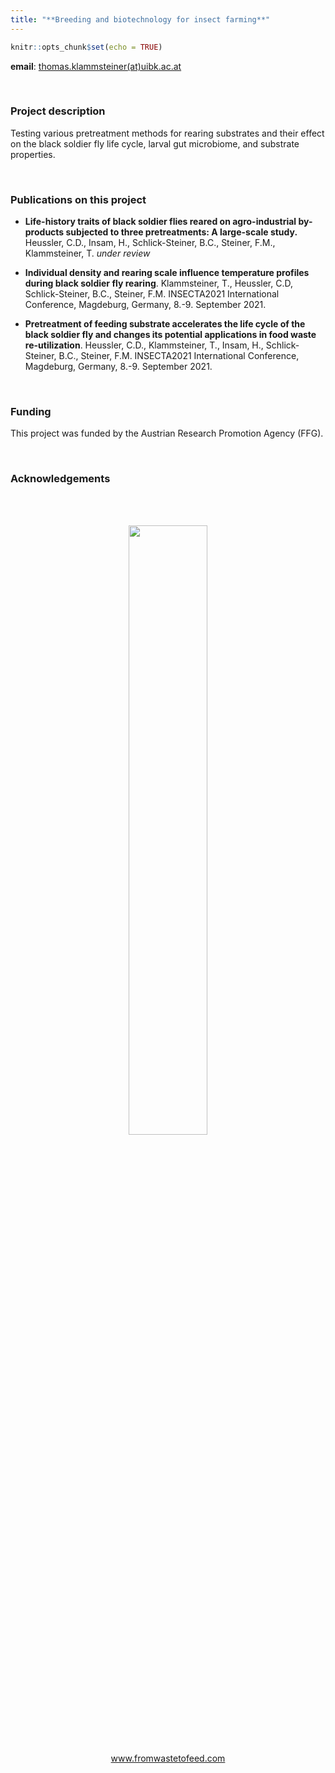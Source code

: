 ```yaml
---
title: "**Breeding and biotechnology for insect farming**"
---
```


```r
knitr::opts_chunk$set(echo = TRUE)
```

**email**: [thomas.klammsteiner(at)uibk.ac.at](mailto:thomas.klammsteiner@uibk.ac.at)  

<br/>

### Project description  
Testing various pretreatment methods for rearing substrates and their effect on the black soldier fly life cycle, larval gut microbiome, and substrate properties.

<br/>

### Publications on this project
- **Life-history traits of black soldier flies reared on agro-industrial by-products subjected to three pretreatments: A large-scale study.** Heussler, C.D., Insam, H., Schlick-Steiner, B.C., Steiner, F.M., Klammsteiner, T. *under review*  

- **Individual density and rearing scale influence temperature profiles during black soldier fly rearing**. Klammsteiner, T., Heussler, C.D, Schlick-Steiner, B.C., Steiner, F.M. INSECTA2021 International Conference, Magdeburg, Germany, 8.-9. September 2021.  

- **Pretreatment of feeding substrate accelerates the life cycle of the black soldier fly and changes its potential applications in food waste re-utilization**. Heussler, C.D., Klammsteiner, T., Insam, H., Schlick-Steiner, B.C., Steiner, F.M. INSECTA2021 International Conference, Magdeburg, Germany, 8.-9. September 2021.  

<br/>

### Funding
This project was funded by the Austrian Research Promotion Agency (FFG).

<br/>

### Acknowledgements  

<br/>
<br/>

<center>
  <a href="https://www.fromwastetofeed.com">
    <img src="https://raw.githubusercontent.com/tklammsteiner/fromwastetofeed/gh-pages/media/header-logo.png" width="50%"/>
  </a>  
  
  [www.fromwastetofeed.com](https://www.fromwastetofeed.com)
</center>

<br/>